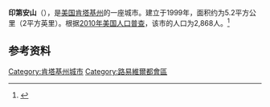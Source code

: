 {{Infobox City 
|chinese_name = 印第安山
|official_name = Indian Hills
|image_flag = 
|image_seal = 
|image_skyline = 
|image_map = Jefferson County Kentucky Incorporated and Unincorporated areas Indian Hills Highlighted 2139304.svg
|map_caption =
|subdivision_type = [[國家|國家]]
|subdivision_name = {{USA}}
|leader_title = 
|leader_name = 
|subdivision_type1 = [[美國行政區劃|州]]
|subdivision_name1 = [[肯塔基州|肯塔基州]]
|subdivision_type2 = [[肯塔基州行政区划|县]]
|subdivision_name2 = Jefferson
|found_title            = 正式立市
|found_date             = 1999年
|area_total = 5.2
|area_land = 
|area_water = 
|population_as_of = 2010
|population_total = 2,868
|population_density = 
|timezone = 
|utc_offset = 
|timezone_DST = 
|utc_offset_DST = 
}}

'''印第安山'''（{{lang-en|'''Indian Hills'''}}），是[[美国|美国]][[肯塔基州|肯塔基州]]的一座城市。建立于1999年，面积约为5.2平方公里（2平方英里）。根据[[2010年美国人口普查|2010年美国人口普查]]，该市的人口为2,868人。<ref name=census>{{cite web |url = http://www.census.gov/prod/www/abs/decennial/ |title = Census of Population and Housing |publisher = U.S. Census Bureau |accessdate = November 18, 2011 |archive-url = https://web.archive.org/web/20060208103743/http://www.census.gov/prod/www/abs/decennial/ |archive-date = 2006-02-08 |dead-url = yes }}</ref>

== 参考资料 ==
{{reflist}}

[[Category:肯塔基州城市|Category:肯塔基州城市]]
[[Category:路易維爾都會區|Category:路易維爾都會區]]


{{Kentucky-stub}}